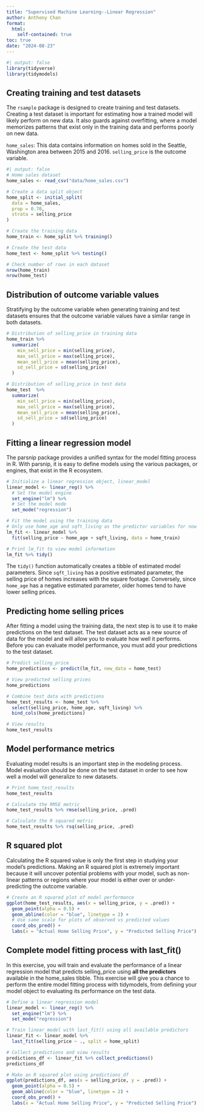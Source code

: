 ```yaml
---
title: "Supervised Machine Learning--Linear Regression"
author: Anthony Chan
format:
  html:    
    self-contained: true
toc: true
date: "2024-08-23"
---
```


```r
#| output: false
library(tidyverse)
library(tidymodels)
```

## Creating training and test datasets

The `rsample` package is designed to create training and test datasets. Creating a test dataset is important for estimating how a trained model will likely perform on new data. It also guards against overfitting, where a model memorizes patterns that exist only in the training data and performs poorly on new data.

`home_sales`: This data contains information on homes sold in the Seattle, Washington area between 2015 and 2016. `selling_price` is the outcome variable.

```r
#| output: false
# Home sales dataset
home_sales <- read_csv("data/home_sales.csv")
```

```r
# Create a data split object
home_split <- initial_split(
  data = home_sales,
  prop = 0.70,
  strata = selling_price
)

# Create the training data
home_train <- home_split %>% training()

# Create the test data
home_test <- home_split %>% testing()

# Check number of rows in each dataset
nrow(home_train)
nrow(home_test)
```

## Distribution of outcome variable values
Stratifying by the outcome variable when generating training and test datasets ensures that the outcome variable values have a similar range in both datasets.
```r
# Distribution of selling_price in training data
home_train %>% 
  summarize(
    min_sell_price = min(selling_price),
    max_sell_price = max(selling_price),
    mean_sell_price = mean(selling_price),
    sd_sell_price = sd(selling_price)
  )

# Distribution of selling_price in test data
home_test  %>% 
  summarize(
    min_sell_price = min(selling_price),
    max_sell_price = max(selling_price),
    mean_sell_price = mean(selling_price),
    sd_sell_price = sd(selling_price)
  )
```

## Fitting a linear regression model
The parsnip package provides a unified syntax for the model fitting process in R.
With parsnip, it is easy to define models using the various packages, or engines, that exist in the R ecosystem.

```r
# Initialize a linear regression object, linear_model
linear_model <- linear_reg() %>% 
  # Set the model engine
  set_engine("lm") %>% 
  # Set the model mode
  set_mode("regression")

# Fit the model using the training data
# Only use home_age and sqft_living as the predictor variables for now
lm_fit <- linear_model %>% 
  fit(selling_price ~ home_age + sqft_living, data = home_train)

# Print lm_fit to view model information
lm_fit %>% tidy()
```
The `tidy()` function automatically creates a tibble of estimated model parameters. Since `sqft_living` has a positive estimated parameter, the selling price of homes increases with the square footage. Conversely, since `home_age` has a negative estimated parameter, older homes tend to have lower selling prices.


## Predicting home selling prices
After fitting a model using the training data, the next step is to use it to make predictions on the test dataset. The test dataset acts as a new source of data for the model and will allow you to evaluate how well it performs.
Before you can evaluate model performance, you must add your predictions to the test dataset.

```r
# Predict selling_price
home_predictions <- predict(lm_fit, new_data = home_test)

# View predicted selling prices
home_predictions

# Combine test data with predictions
home_test_results <- home_test %>% 
  select(selling_price, home_age, sqft_living) %>% 
  bind_cols(home_predictions)

# View results
home_test_results
```


## Model performance metrics
Evaluating model results is an important step in the modeling process. Model evaluation should be done on the test dataset in order to see how well a model will generalize to new datasets.

```r
# Print home_test_results
home_test_results

# Calculate the RMSE metric
home_test_results %>% rmse(selling_price, .pred)

# Calculate the R squared metric
home_test_results %>% rsq(selling_price, .pred)
```

## R squared plot
Calculating the R squared value is only the first step in studying your model's predictions. Making an R squared plot is extremely important because it will uncover potential problems with your model, such as non-linear patterns or regions where your model is either over or under-predicting the outcome variable.

```r
# Create an R squared plot of model performance
ggplot(home_test_results, aes(x = selling_price, y = .pred)) +
  geom_point(alpha = 0.5) +
  geom_abline(color = "blue", linetype = 2) +
  # Use same scale for plots of observed vs predicted values
  coord_obs_pred() +
  labs(x = "Actual Home Selling Price", y = "Predicted Selling Price")
```

## Complete model fitting process with last_fit()

In this exercise, you will train and evaluate the performance of a linear regression model that predicts selling_price using **all the predictors** available in the home_sales tibble. This exercise will give you a chance to perform the entire model fitting process with tidymodels, from defining your model object to evaluating its performance on the test data.

```r
# Define a linear regression model
linear_model <- linear_reg() %>% 
  set_engine("lm") %>% 
  set_mode("regression")

# Train linear_model with last_fit() using all available predictors
linear_fit <- linear_model %>% 
  last_fit(selling_price ~ ., split = home_split)

# Collect predictions and view results
predictions_df <- linear_fit %>% collect_predictions()
predictions_df

# Make an R squared plot using predictions_df
ggplot(predictions_df, aes(x = selling_price, y = .pred)) +
  geom_point(alpha = 0.5) +
  geom_abline(color = "blue", linetype = 2) +
  coord_obs_pred() +
  labs(x = "Actual Home Selling Price", y = "Predicted Selling Price")
```
